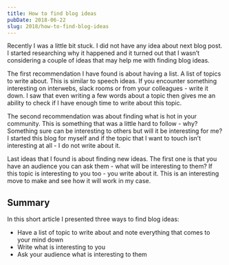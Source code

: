 ```yaml
---
title: How to find blog ideas
pubDate: 2018-06-22
slug: 2018/how-to-find-blog-ideas
---
```


Recently I was a little bit stuck. I did not have any idea about next blog post. I started researching why it happened and it turned out that I wasn’t considering a couple of ideas that may help me with finding blog ideas.

The first recommendation I have found is about having a list. A list of topics to write about. This is similar to speech ideas. If you encounter something interesting on interwebs, slack rooms or from your colleagues - write it down. I saw that even writing a few words about a topic then gives me an ability to check if I have enough time to write about this topic.

The second recommendation was about finding what is hot in your community. This is something that was a little hard to follow - why? Something sure can be interesting to others but will it be interesting for me? I started this blog for myself and if the topic that I want to touch isn’t interesting at all - I do not write about it.

Last ideas that I found is about finding new ideas. The first one is that you have an audience you can ask them - what will be interesting to them? If this topic is interesting to you too - you write about it. This is an interesting move to make and see how it will work in my case.

## Summary

In this short article I presented three ways to find blog ideas:

- Have a list of topic to write about and note everything that comes to your mind down
- Write what is interesting to you
- Ask your audience what is interesting to them
